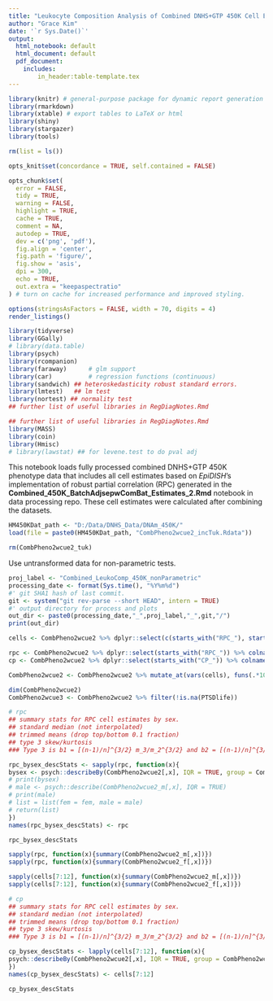 ```yaml
---
title: "Leukocyte Composition Analysis of Combined DNHS+GTP 450K Cell Estimates - non-Parametric - calculate IQR and median"
author: "Grace Kim"
date: '`r Sys.Date()`'
output:
  html_notebook: default
  html_document: default
  pdf_document: 
    includes:
        in_header:table-template.tex
---
```


```r

library(knitr) # general-purpose package for dynamic report generation in R.
library(rmarkdown)
library(xtable) # export tables to LaTeX or html
library(shiny)
library(stargazer)
library(tools)

rm(list = ls())

opts_knit$set(concordance = TRUE, self.contained = FALSE)

opts_chunk$set(
  error = FALSE,
  tidy = TRUE,
  warning = FALSE,
  highlight = TRUE,
  cache = TRUE,
  comment = NA,
  autodep = TRUE,
  dev = c('png', 'pdf'),
  fig.align = 'center',
  fig.path = 'figure/',
  fig.show = 'asis',
  dpi = 300,
  echo = TRUE,
  out.extra = "keepaspectratio"
) # turn on cache for increased performance and improved styling.

options(stringsAsFactors = FALSE, width = 70, digits = 4)
render_listings()

library(tidyverse)
library(GGally)
# library(data.table)
library(psych)
library(rcompanion)
library(faraway)      # glm support
library(car)          # regression functions (continuous)
library(sandwich) ## heteroskedasticity robust standard errors.  
library(lmtest)   ## lm test
library(nortest) ## normality test
## further list of useful libraries in RegDiagNotes.Rmd

## further list of useful libraries in RegDiagNotes.Rmd
library(MASS)
library(coin)
library(Hmisc)
# library(lawstat) ## for levene.test to do pval adj

```

This notebook loads fully processed combined DNHS+GTP 450K phenotype data that includes all cell estimates based on *EpiDISH*'s implementation of robust partial correlation (RPC) generated in the **Combined\_450K\_BatchAdjsepwComBat\_Estimates\_2.Rmd** notebook in data processing repo.  These cell estimates were calculated after combining the datasets. 

```r

HM450KDat_path <- "D:/Data/DNHS_Data/DNAm_450K/"
load(file = paste0(HM450KDat_path, "CombPheno2wcue2_incTuk.Rdata"))

rm(CombPheno2wcue2_tuk)

```

Use untransformed data for non-parametric tests. 

```r

proj_label <- "Combined_LeukoComp_450K_nonParametric"
processing_date <- format(Sys.time(), "%Y%m%d")
#' git SHA1 hash of last commit.
git <- system("git rev-parse --short HEAD", intern = TRUE)
#' output directory for process and plots
out_dir <- paste0(processing_date,"_",proj_label,"_",git,"/")
print(out_dir)

```


```r

cells <- CombPheno2wcue2 %>% dplyr::select(c(starts_with("RPC_"), starts_with("CP_"))) %>% colnames()

rpc <- CombPheno2wcue2 %>% dplyr::select(starts_with("RPC_")) %>% colnames()
cp <- CombPheno2wcue2 %>% dplyr::select(starts_with("CP_")) %>% colnames()

CombPheno2wcue2 <- CombPheno2wcue2 %>% mutate_at(vars(cells), funs(.*100)) %>% dplyr::select(-"Smoking") %>% dplyr::rename(ancPC1 = Comp.1, ancPC2 = Comp.2, Smoking = Smoking_pm)

dim(CombPheno2wcue2)
CombPheno2wcue3 <- CombPheno2wcue2 %>% filter(!is.na(PTSDlife))

```

```r

# rpc
## summary stats for RPC cell estimates by sex.  
## standard median (not interpolated)
## trimmed means (drop top/bottom 0.1 fraction)
## type 3 skew/kurtosis
### Type 3 is b1 = [(n-1)/n]^{3/2} m_3/m_2^{3/2} and b2 = [(n-1)/n]^{3/2} m_4/m_2^2).

rpc_bysex_descStats <- sapply(rpc, function(x){
bysex <- psych::describeBy(CombPheno2wcue2[,x], IQR = TRUE, group = CombPheno2wcue2$Sex)
# print(bysex)
# male <- psych::describe(CombPheno2wcue2_m[,x], IQR = TRUE)
# print(male)
# list = list(fem = fem, male = male)
# return(list)
})
names(rpc_bysex_descStats) <- rpc

rpc_bysex_descStats

```

```r

sapply(rpc, function(x){summary(CombPheno2wcue2_m[,x])})
sapply(rpc, function(x){summary(CombPheno2wcue2_f[,x])})

```

```r

sapply(cells[7:12], function(x){summary(CombPheno2wcue2_m[,x])})
sapply(cells[7:12], function(x){summary(CombPheno2wcue2_f[,x])})

```

```r

# cp
## summary stats for RPC cell estimates by sex.  
## standard median (not interpolated)
## trimmed means (drop top/bottom 0.1 fraction)
## type 3 skew/kurtosis
### Type 3 is b1 = [(n-1)/n]^{3/2} m_3/m_2^{3/2} and b2 = [(n-1)/n]^{3/2} m_4/m_2^2).

cp_bysex_descStats <- lapply(cells[7:12], function(x){
psych::describeBy(CombPheno2wcue2[,x], IQR = TRUE, group = CombPheno2wcue2$Sex)
})
names(cp_bysex_descStats) <- cells[7:12]

cp_bysex_descStats

```